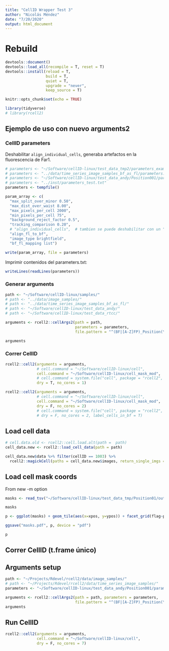 ```yaml
---
title: "CellID Wrapper Test 3"
author: "Nicolás Méndez"
date: "7/20/2020"
output: html_document
---
```


# Rebuild

```r
devtools::document()
devtools::load_all(recompile = T, reset = T)
devtools::install(reload = T, 
                  build = T,
                  quiet = T,
                  upgrade = "never",
                  keep_source = T)
```


```r
knitr::opts_chunk$set(echo = TRUE)

library(tidyverse)
# library(rcell2)
```

## Ejemplo de uso con nuevo arguments2

### CellID parameters

Deshabilitar `align_individual_cells`, generaba artefactos en la fluorescencia de Far1.

```r
# parameters <- "~/Software/cellID-linux/test_data_tmp2/parameters_example2.txt"
# parameters <- "../data/time_series_image_samples_bf_as_fl/parameters.txt"
# parameters <- "~/Software/cellID-linux/test_data_andy/Position001/parameters_vcellid_out.txt"
# parameters <- "../inst/parameters_test.txt"
parameters <- tempfile()

param_array <- c(
  "max_split_over_minor 0.50",
  "max_dist_over_waist 8.00",
  "max_pixels_per_cell 2000",
  "min_pixels_per_cell 75",
  "background_reject_factor 0.5",
  "tracking_comparison 0.20",
  # "align_individual_cells",  # tambien se puede deshabilitar con un "#" en el mismo parameters.txt
  "align_fl_to_bf",
  "image_type brightfield",
  "bf_fl_mapping list")

write(param_array, file = parameters)
```

Imprimir contenidos del parameters.txt:

```r
writeLines(readLines(parameters))
```

### Generar arguments

```r
path <- "~/Software/cellID-linux/samples/"
# path <- "../data/image_samples/"
# path <- "../data/time_series_image_samples_bf_as_fl/"
# path <- "~/Software/cellID-linux/test_data_andy/"
# path <- "~/Software/cellID-linux/test_data_rtcc/"

arguments <- rcell2::cellArgs2(path = path, 
                               parameters = parameters, 
                               file.pattern = "^(BF|[A-Z]FP)_Position(\\d+)_time(\\d+).tif$")

arguments
```

### Correr CellID

```r
rcell2::cell2(arguments = arguments, 
              # cell.command = "~/Software/cellID-linux/cell",
              cell.command = "~/Software/cellID-linux/cell_mask_mod",
              # cell.command = system.file("cell", package = "rcell2", mustWork = T),
              dry = T, no_cores = 1)
```


```r
rcell2::cell2(arguments = arguments, 
              # cell.command = "~/Software/cellID-linux/cell", 
              cell.command = "~/Software/cellID-linux/cell_mask_mod",
              dry = F, no_cores = 2)
              # cell.command = system.file("cell", package = "rcell2", mustWork = T),
              # dry = F, no_cores = 2, label_cells_in_bf = T)
```

## Load cell data

```r
# cell.data.old <- rcell2::cell.load.alt(path =  path)
cell_data.new <- rcell2::load_cell_data(path = path)

cell_data.new$data %>% filter(cellID == 1003) %>% 
  rcell2::magickCell(paths = cell_data.new$images, return_single_imgs = T, cell_resize = 200)
```

## Load cell mask coords

From new -m option

```r
masks <- read_tsv("~/Software/cellID-linux/test_data_tmp/Position01/out_all_masks.tsv")

masks
```

```r
p <- ggplot(masks) + geom_tile(aes(x=xpos, y=ypos)) + facet_grid(flag~pixtype)

ggsave("masks.pdf", p, device = "pdf")

p
```

## Correr CellID (t.frame único)

## Arguments setup

```r
path <- "~/Projects/Rdevel/rcell2/data/image_samples/"
# path <- "~/Projects/Rdevel/rcell2/data/time_series_image_samples/"
parameters <- "~/Software/cellID-linux/test_data_andy/Position001/parameters_vcellid_out.txt"

arguments <- rcell2::cellArgs2(path = path, parameters = parameters, 
                               file.pattern = "^(BF|[A-Z]FP)_Position(\\d+)().tif$")
arguments
```

## Run CellID

```r
rcell2::cell2(arguments = arguments, 
              cell.command = "~/Software/cellID-linux/cell", 
              dry = F, no_cores = 7)
```

